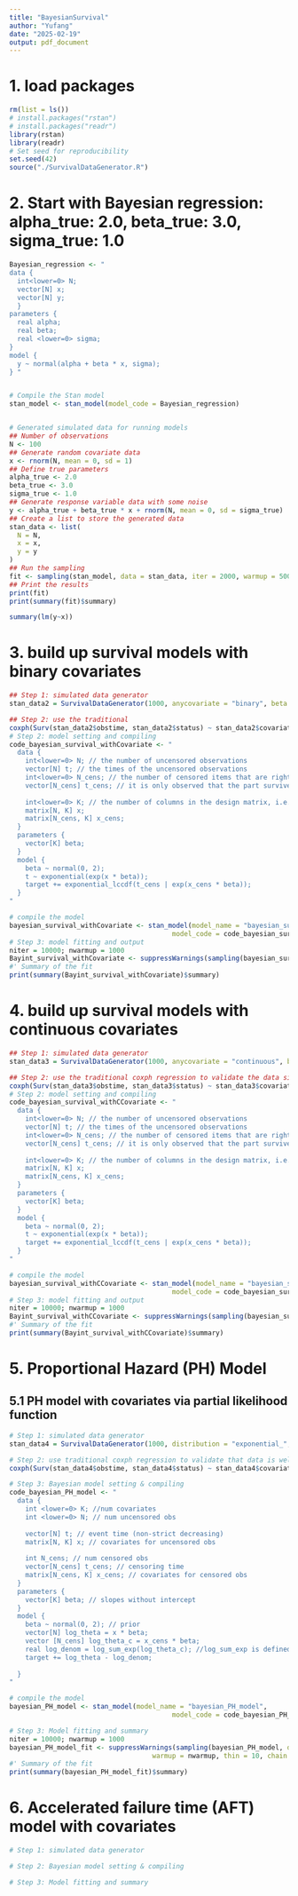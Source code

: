 ```yaml
---
title: "BayesianSurvival"
author: "Yufang"
date: "2025-02-19"
output: pdf_document
---
```


# 1. load packages
```r
rm(list = ls())
# install.packages("rstan")
# install.packages("readr")
library(rstan)
library(readr)
# Set seed for reproducibility
set.seed(42)
source("./SurvivalDataGenerator.R")
```

# 2. Start with Bayesian regression: alpha_true: 2.0, beta_true: 3.0, sigma_true: 1.0
```r
Bayesian_regression <- "
data {
  int<lower=0> N;
  vector[N] x;
  vector[N] y;
  }
parameters {
  real alpha;
  real beta;
  real <lower=0> sigma;
}
model {
  y ~ normal(alpha + beta * x, sigma);
} "


# Compile the Stan model
stan_model <- stan_model(model_code = Bayesian_regression)


# Generated simulated data for running models
## Number of observations
N <- 100
## Generate random covariate data
x <- rnorm(N, mean = 0, sd = 1)
## Define true parameters
alpha_true <- 2.0
beta_true <- 3.0
sigma_true <- 1.0
## Generate response variable data with some noise
y <- alpha_true + beta_true * x + rnorm(N, mean = 0, sd = sigma_true)
## Create a list to store the generated data
stan_data <- list(
  N = N,
  x = x,
  y = y
)
## Run the sampling
fit <- sampling(stan_model, data = stan_data, iter = 2000, warmup = 500, chains = 4, thin = 1)
## Print the results
print(fit)
print(summary(fit)$summary)

summary(lm(y~x))
```


# 3. build up survival models with binary covariates
```r
## Step 1: simulated data generator
stan_data2 = SurvivalDataGenerator(1000, anycovariate = "binary", beta = 0.3)

## Step 2: use the traditional 
coxph(Surv(stan_data2$obstime, stan_data2$status) ~ stan_data2$covariate)
# Step 2: model setting and compiling
code_bayesian_survival_withCovariate <- "
  data { 
    int<lower=0> N; // the number of uncensored observations
    vector[N] t; // the times of the uncensored observations
    int<lower=0> N_cens; // the number of censored items that are right censored at time t_cens
    vector[N_cens] t_cens; // it is only observed that the part survived until time t_cens.
    
    int<lower=0> K; // the number of columns in the design matrix, i.e., coefficients
    matrix[N, K] x;
    matrix[N_cens, K] x_cens;
  }
  parameters {
    vector[K] beta;
  }
  model {
    beta ~ normal(0, 2);
    t ~ exponential(exp(x * beta));
    target += exponential_lccdf(t_cens | exp(x_cens * beta));
  }
"

# compile the model
bayesian_survival_withCovariate <- stan_model(model_name = "bayesian_survival_withCovariate", 
                                         model_code = code_bayesian_survival_withCovariate)
# Step 3: model fitting and output
niter = 10000; nwarmup = 1000 
Bayint_survival_withCovariate <- suppressWarnings(sampling(bayesian_survival_withCovariate, data = stan_data2, iter = niter, warmup = nwarmup, thin = 10, chain = 1))
#' Summary of the fit
print(summary(Bayint_survival_withCovariate)$summary)
```
# 4. build up survival models with continuous covariates
```r
## Step 1: simulated data generator
stan_data3 = SurvivalDataGenerator(1000, anycovariate = "continuous", beta = 0.3)

## Step 2: use the traditional coxph regression to validate the data simulation
coxph(Surv(stan_data3$obstime, stan_data3$status) ~ stan_data3$covariate)
# Step 2: model setting and compiling
code_bayesian_survival_withCCovariate <- "
  data { 
    int<lower=0> N; // the number of uncensored observations
    vector[N] t; // the times of the uncensored observations
    int<lower=0> N_cens; // the number of censored items that are right censored at time t_cens
    vector[N_cens] t_cens; // it is only observed that the part survived until time t_cens.
    
    int<lower=0> K; // the number of columns in the design matrix, i.e., coefficients
    matrix[N, K] x;
    matrix[N_cens, K] x_cens;
  }
  parameters {
    vector[K] beta;
  }
  model {
    beta ~ normal(0, 2);
    t ~ exponential(exp(x * beta));
    target += exponential_lccdf(t_cens | exp(x_cens * beta));
  }
"

# compile the model
bayesian_survival_withCCovariate <- stan_model(model_name = "bayesian_survival_withCCovariate", 
                                         model_code = code_bayesian_survival_withCCovariate)
# Step 3: model fitting and output
niter = 10000; nwarmup = 1000 
Bayint_survival_withCCovariate <- suppressWarnings(sampling(bayesian_survival_withCCovariate, data = stan_data3, iter = niter, warmup = nwarmup, thin = 10, chain = 1))
#' Summary of the fit
print(summary(Bayint_survival_withCCovariate)$summary)
```

# 5. Proportional Hazard (PH) Model

## 5.1 PH model with covariates via partial likelihood function
```r
# Step 1: simulated data generator
stan_data4 = SurvivalDataGenerator(1000, distribution = "exponential_", anycovariate = "continuous", beta = 0.3)

# Step 2: use traditional coxph regression to validate that data is well generated
coxph(Surv(stan_data4$obstime, stan_data4$status) ~ stan_data4$covariate)

# Step 3: Bayesian model setting & compiling
code_bayesian_PH_model <- "
  data { 
    int <lower=0> K; //num covariates
    int <lower=0> N; // num uncensored obs
    
    vector[N] t; // event time (non-strict decreasing)
    matrix[N, K] x; // covariates for uncensored obs
    
    int N_cens; // num censored obs
    vector[N_cens] t_cens; // censoring time
    matrix[N_cens, K] x_cens; // covariates for censored obs
  }
  parameters {
    vector[K] beta; // slopes without intercept
  }
  model {
    beta ~ normal(0, 2); // prior
    vector[N] log_theta = x * beta;
    vector [N_cens] log_theta_c = x_cens * beta;
    real log_denom = log_sum_exp(log_theta_c); //log_sum_exp is defined as the logarithm of the sum of exponentials of the input values
    target += log_theta - log_denom;
    
  }
"

# compile the model
bayesian_PH_model <- stan_model(model_name = "bayesian_PH_model", 
                                         model_code = code_bayesian_PH_model)

# Step 3: Model fitting and summary
niter = 10000; nwarmup = 1000 
bayesian_PH_model_fit <- suppressWarnings(sampling(bayesian_PH_model, data = stan_data4, iter = niter, 
                                    warmup = nwarmup, thin = 10, chain = 1))
#' Summary of the fit
print(summary(bayesian_PH_model_fit)$summary)
```


# 6. Accelerated failure time (AFT) model with covariates
```r
# Step 1: simulated data generator

# Step 2: Bayesian model setting & compiling

# Step 3: Model fitting and summary
```
